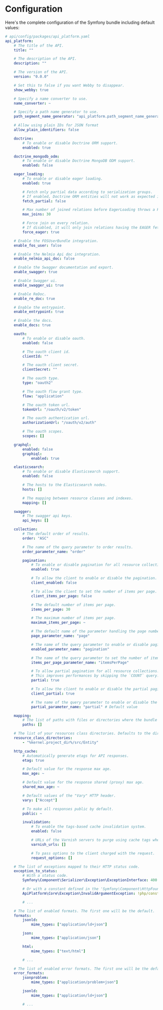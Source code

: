 # Configuration

Here's the complete configuration of the Symfony bundle including default values:

```yaml
# api/config/packages/api_platform.yaml
api_platform:
    # The title of the API.
    title: ""

    # The description of the API.
    description: ""

    # The version of the API.
    version: "0.0.0"

    # Set this to false if you want Webby to disappear.
    show_webby: true

    # Specify a name converter to use.
    name_converter: ~

    # Specify a path name generator to use.
    path_segment_name_generator: "api_platform.path_segment_name_generator.underscore"

    # Allow using plain IDs for JSON format
    allow_plain_identifiers: false

    doctrine:
        # To enable or disable Doctrine ORM support.
        enabled: true

    doctrine_mongodb_odm:
        # To enable or disable Doctrine MongoDB ODM support.
        enabled: false

    eager_loading:
        # To enable or disable eager loading.
        enabled: true

        # Fetch only partial data according to serialization groups.
        # If enabled, Doctrine ORM entities will not work as expected if any of the other fields are used.
        fetch_partial: false

        # Max number of joined relations before EagerLoading throws a RuntimeException.
        max_joins: 30

        # Force join on every relation.
        # If disabled, it will only join relations having the EAGER fetch mode.
        force_eager: true

    # Enable the FOSUserBundle integration.
    enable_fos_user: false

    # Enable the Nelmio Api doc integration.
    enable_nelmio_api_doc: false

    # Enable the Swagger documentation and export.
    enable_swagger: true

    # Enable Swagger ui.
    enable_swagger_ui: true

    # Enable ReDoc.
    enable_re_doc: true

    # Enable the entrypoint.
    enable_entrypoint: true

    # Enable the docs.
    enable_docs: true

    oauth:
        # To enable or disable oauth.
        enabled: false

        # The oauth client id.
        clientId: ""

        # The oauth client secret.
        clientSecret: ""

        # The oauth type.
        type: "oauth2"

        # The oauth flow grant type.
        flow: "application"

        # The oauth token url.
        tokenUrl: "/oauth/v2/token"

        # The oauth authentication url.
        authorizationUrl: "/oauth/v2/auth"

        # The oauth scopes.
        scopes: []

    graphql:
        enabled: false
        graphiql:
            enabled: true

    elasticsearch:
        # To enable or disable Elasticsearch support.
        enabled: false

        # The hosts to the Elasticsearch nodes.
        hosts: []

        # The mapping between resource classes and indexes.
        mapping: []

    swagger:
        # The swagger api keys.
        api_keys: []

    collection:
        # The default order of results.
        order: "ASC"

        # The name of the query parameter to order results.
        order_parameter_name: "order"

        pagination:
            # To enable or disable pagination for all resource collections by default.
            enabled: true

            # To allow the client to enable or disable the pagination.
            client_enabled: false

            # To allow the client to set the number of items per page.
            client_items_per_page: false

            # The default number of items per page.
            items_per_page: 30

            # The maximum number of items per page.
            maximum_items_per_page: ~

            # The default name of the parameter handling the page number.
            page_parameter_name: "page"

            # The name of the query parameter to enable or disable pagination.
            enabled_parameter_name: "pagination"

            # The name of the query parameter to set the number of items per page.
            items_per_page_parameter_name: "itemsPerPage"

            # To allow partial pagination for all resource collections.
            # This improves performances by skipping the `COUNT` query.
            partial: true

            # To allow the client to enable or disable the partial pagination.
            client_partial: true

            # The name of the query parameter to enable or disable the partial pagination.
            partial_parameter_name: "partial" # Default value

    mapping:
        # The list of paths with files or directories where the bundle will look for additional resource files.
        paths: []

    # The list of your resources class directories. Defaults to the directories of the mapping paths but might differ.
    resource_class_directories:
        - "%kernel.project_dir%/src/Entity"

    http_cache:
        # Automatically generate etags for API responses.
        etag: true

        # Default value for the response max age.
        max_age: ~

        # Default value for the response shared (proxy) max age.
        shared_max_age: ~

        # Default values of the "Vary" HTTP header.
        vary: ["Accept"]

        # To make all responses public by default.
        public: ~

        invalidation:
            # To enable the tags-based cache invalidation system.
            enabled: false

            # URLs of the Varnish servers to purge using cache tags when a resource is updated.
            varnish_urls: []

            # To pass options to the client charged with the request.
            request_options: []

    # The list of exceptions mapped to their HTTP status code.
    exception_to_status:
        # With a status code.
        Symfony\Component\Serializer\Exception\ExceptionInterface: 400

        # Or with a constant defined in the 'Symfony\Component\HttpFoundation\Response' class.
        ApiPlatform\Core\Exception\InvalidArgumentException: !php/const Symfony\Component\HttpFoundation\Response::HTTP_BAD_REQUEST

        # ...

    # The list of enabled formats. The first one will be the default.
    formats:
        jsonld:
            mime_types: ["application/ld+json"]

        json:
            mime_types: ["application/json"]

        html:
            mime_types: ["text/html"]

        # ...

    # The list of enabled error formats. The first one will be the default.
    error_formats:
        jsonproblem:
            mime_types: ["application/problem+json"]

        jsonld:
            mime_types: ["application/ld+json"]

        # ...
```
